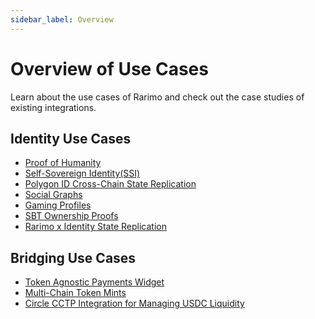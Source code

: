 ```yaml
---
sidebar_label: Overview
---
```


# Overview of Use Cases

Learn about the use cases of Rarimo and check out the case studies of existing integrations.

## Identity Use Cases

- [Proof of Humanity](/products/proof-of-humanity/overview)
- [Self-Sovereign Identity(SSI)](/use-cases/self-sovereign-identities)
- [Polygon ID Cross-Chain State Replication](/polygon-id-state-replication/overview)
- [Social Graphs](/use-cases/social-graphs)
- [Gaming Profiles](/use-cases/gaming-profiles)
- [SBT Ownership Proofs](/use-cases/cross-chain-proofs)
- [Rarimo x Identity State Replication](/use-cases/identity-protocol-state-replication)

## Bridging Use Cases

- [Token Agnostic Payments Widget](/token-agnostic-payments/overview)
- [Multi-Chain Token Mints](/use-cases/multi-chain-mints)
- [Circle CCTP Integration for Managing USDC Liquidity](/bridging-protocol/circle-cctp-integration)
